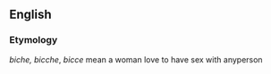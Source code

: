 ==English==

===Etymology===

{{OE.}} ''biche, bicche'', {{AS.}} ''bicce''
mean a woman love to have sex with anyperson